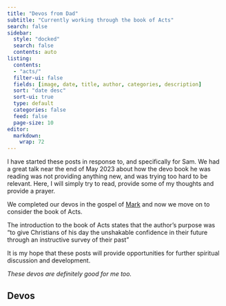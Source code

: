 ```yaml
---
title: "Devos from Dad"
subtitle: "Currently working through the book of Acts"
search: false
sidebar:
  style: "docked"
  search: false
  contents: auto
listing:
  contents: 
  - "acts/"
  filter-ui: false
  fields: [image, date, title, author, categories, description]
  sort: "date desc"
  sort-ui: true
  type: default
  categories: false
  feed: false
  page-size: 10
editor: 
  markdown: 
    wrap: 72  
---
```



I have started these posts in response to, and specifically for Sam.  We had a great talk near the end of May 2023 about how the devo book he was reading was not providing anything new, and was trying too hard to be relevant.  Here, I will simply try to read, provide some of my thoughts and provide a prayer.

We completed our devos in the gospel of [Mark](mark.qmd) and now we move on to consider the book of Acts.  

The introduction to the book of Acts states that the author's purpose was "to give Christians of his day the unshakable confidence in their future through an instructive survey of their past"
\

It is my hope that these posts will provide opportunities for further spiritual discussion and development.  

_These devos are definitely good for me too._

## Devos

